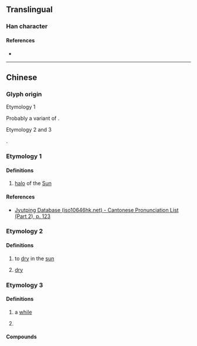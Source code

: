 {{character info}}
==Translingual==

===Han character===
{{Han char|rn=72|rad=日|as=09|sn=13|four=|canj=APMM,XAPMM|ids=⿰日恒}}

====References====
* {{Han ref|kx=0497.340|hdz=21526.080|uh=6685|ud=26245}}

----

==Chinese==
===Glyph origin===
; Etymology 1
{{Han etym}}
Probably a variant of {{l|zh|晅}}.
; Etymology 2 and 3
{{Han compound|日|恆|t1=sun|ls=psc|c1=s|c2=p|no_och=1}}.

===Etymology 1===
{{zh-forms}}

{{zh-pron
|m=xuǎn
|c=hyun1,syun2
|mc=y
|oc=y
|cat=n
}}

====Definitions====
{{zh-hanzi}}

# {{zh-o}} [[halo]] of the [[Sun]]

====References====
* [http://www.iso10646hk.net/jp/document/download.jsp Jyutping Database (iso10646hk.net) - Cantonese Pronunciation List (Part 2), p. 123]

===Etymology 2===
{{zh-forms|alt=𣈶}}
{{zh-pron
|m=gèng
|cat=v,a
}}

====Definitions====
{{zh-hanzi}}

# {{zh-o}} to [[dry]] in the [[sun]]
# {{zh-o}} [[dry]]

===Etymology 3===
{{zh-forms}}

{{zh-pron
|md=òng
|cat=n
}}

====Definitions====
{{zh-hanzi}}

# {{lb|zh|Min Dong}} a [[while]]
# {{lb|zh|Min Dong}} {{n-g|[[measure word]] for spells of precipitation and wind; also for a burst of smell}}

====Compounds====
{{zh-der|仂暅}}